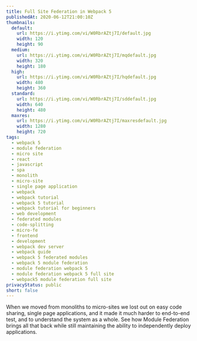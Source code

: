 ```yaml
---
title: Full Site Federation in Webpack 5
publishedAt: 2020-06-12T21:00:10Z
thumbnails:
  default:
    url: https://i.ytimg.com/vi/W0RbrAZtj7I/default.jpg
    width: 120
    height: 90
  medium:
    url: https://i.ytimg.com/vi/W0RbrAZtj7I/mqdefault.jpg
    width: 320
    height: 180
  high:
    url: https://i.ytimg.com/vi/W0RbrAZtj7I/hqdefault.jpg
    width: 480
    height: 360
  standard:
    url: https://i.ytimg.com/vi/W0RbrAZtj7I/sddefault.jpg
    width: 640
    height: 480
  maxres:
    url: https://i.ytimg.com/vi/W0RbrAZtj7I/maxresdefault.jpg
    width: 1280
    height: 720
tags:
  - webpack 5
  - module federation
  - micro site
  - react
  - javascript
  - spa
  - monolith
  - micro-site
  - single page application
  - webpack
  - webpack tutorial
  - webpack 5 tutorial
  - webpack tutorial for beginners
  - web development
  - federated modules
  - code-splitting
  - micro-fe
  - frontend
  - development
  - webpack dev server
  - webpack guide
  - webpack 5 federated modules
  - webpack 5 module federation
  - module federation webpack 5
  - module federation webpack 5 full site
  - webpack5 module federation full site
privacyStatus: public
short: false
---
```

  
When we moved from monoliths to micro-sites we lost out on easy code sharing, single page applications, and it made it much harder to end-to-end test, and to understand the system as a whole. See how Module Federation brings all that back while still maintaining the ability to independently deploy applications.
